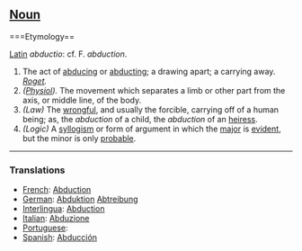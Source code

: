 ==[[Noun]]==

===Etymology==

[[Latin]] ''abductio'': cf. F. ''abduction''.

<ol>
<li>The act of [[abducing]] or [[abducting]]; a drawing apart; a carrying away. ''[[Roget (source)|Roget]].''

<li> ''([[Physiol (subject)|Physiol]]).'' The movement which separates a limb or other part from the axis, or middle line, of the body.

<li> ''(Law)'' The [[wrongful]], and usually the forcible, carrying off of a human being; as, the ''abduction'' of a child, the ''abduction'' of an [[heiress]].

<li> ''(Logic)'' A [[syllogism]] or form of argument in which the [[major]] is [[evident]], but the minor is only [[probable]].
</ol>

<HR> <P> <H3>Translations</H3>

*[[French]]: [[Abduction]]
*[[German]]: [[Abduktion]] [[Abtreibung]]
*[[Interlingua]]: [[Abduction]]
*[[Italian]]: [[Abduzione]]
*[[Portuguese]]: [[]]
*[[Spanish]]: [[Abducción]]